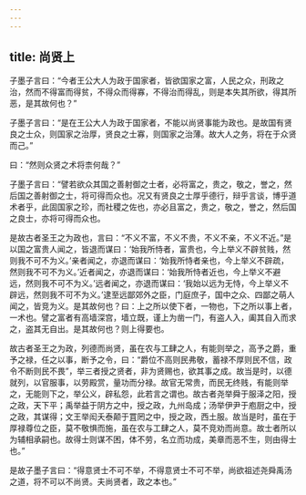 ```yaml
---
---
---
```

title: 尚贤上
---




子墨子言曰：“今者王公大人为政于国家者，皆欲国家之富，人民之众，刑政之治，然而不得富而得贫，不得众而得寡，不得治而得乱，则是本失其所欲，得其所恶，是其故何也？”

子墨子言曰：“是在王公大人为政于国家者，不能以尚贤事能为政也。是故国有贤良之士众，则国家之治厚，贤良之士寡，则国家之治薄。故大人之务，将在于众贤而己。”

曰：“然则众贤之术将柰何哉？”

子墨子言曰：“譬若欲众其国之善射御之士者，必将富之，贵之，敬之，誉之，然后国之善射御之士，将可得而众也。况又有贤良之士厚乎德行，辩乎言谈，博乎道术者乎，此固国家之珍，而社稷之佐也，亦必且富之，贵之，敬之，誉之，然后国之良士，亦将可得而众也。

是故古者圣王之为政也，言曰：“不义不富，不义不贵，不义不亲，不义不近。”是以国之富贵人闻之，皆退而谋曰：‘始我所恃者，富贵也，今上举义不辟贫贱，然则我不可不为义。’亲者闻之，亦退而谋曰：‘始我所恃者亲也，今上举义不辟疏，然则我不可不为义。’近者闻之，亦退而谋曰：‘始我所恃者近也，今上举义不避远，然则我不可不为义。’远者闻之，亦退而谋曰：‘我始以远为无恃，今上举义不辟远，然则我不可不为义。’逮至远鄙郊外之臣，门庭庶子，国中之众、四鄙之萌人闻之，皆竞为义。是其故何也？曰：上之所以使下者，一物也，下之所以事上者，一术也。譬之富者有高墙深宫，墙立既，谨上为凿一门，有盗人入，阖其自入而求之，盗其无自出。是其故何也？则上得要也。

故古者圣王之为政，列德而尚贤，虽在农与工肆之人，有能则举之，高予之爵，重予之禄，任之以事，断予之令，曰：“爵位不高则民弗敬，蓄禄不厚则民不信，政令不断则民不畏”，举三者授之贤者，非为贤赐也，欲其事之成。故当是时，以德就列，以官服事，以劳殿赏，量功而分禄。故官无常贵，而民无终贱，有能则举之，无能则下之，举公义，辟私怨，此若言之谓也。故古者尧举舜于服泽之阳，授之政，天下平；禹举益于阴方之中，授之政，九州岛成；汤举伊尹于庖厨之中，授之政，其谋得；文王举闳夭泰颠于罝罔之中，授之政，西土服。故当是时，虽在于厚禄尊位之臣，莫不敬惧而施，虽在农与工肆之人，莫不竞劝而尚意。故士者所以为辅相承嗣也。故得士则谋不困，体不劳，名立而功成，美章而恶不生，则由得士也。”

是故子墨子言曰：“得意贤士不可不举，不得意贤士不可不举，尚欲祖述尧舜禹汤之道，将不可以不尚贤。夫尚贤者，政之本也。”